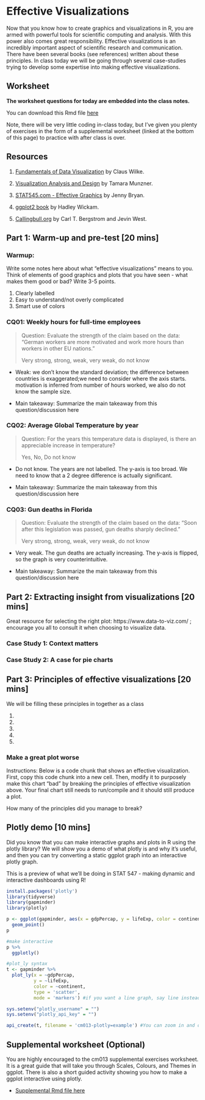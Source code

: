 # Effective Visualizations

Now that you know how to create graphics and visualizations in R, you are armed with powerful tools for scientific computing and analysis. With this power also comes great responsibility. Effective visualizations is an incredibly important aspect of scientific research and communication. There have been several books (see references) written about these principles. In class today we will be going through several case-studies trying to develop some expertise into making effective visualizations. 

## Worksheet

**The worksheet questions for today are embedded into the class notes.**

You can download this Rmd file [here](https://github.com/STAT545-UBC/Classroom/raw/master/cm013.Rmd)

Note, there will be very little coding in-class today, but I've given you plenty of exercises in the form of a supplemental worksheet (linked at the bottom of this page) to practice with after class is over.

## Resources

1. [Fundamentals of Data Visualization](https://serialmentor.com/dataviz/introduction.html) by Claus Wilke.

1. [Visualization Analysis and Design](https://www-taylorfrancis-com.ezproxy.library.ubc.ca/books/9780429088902) by Tamara Munzner.

1. [STAT545.com - Effective Graphics](https://stat545.com/effective-graphs.html) by Jenny Bryan.

1. [ggplot2 book](https://ggplot2-book.org) by Hadley Wickam.

1. [Callingbull.org](https://callingbull.org/tools.html) by Carl T. Bergstrom and Jevin West.

## Part 1: Warm-up and pre-test [20 mins]

### Warmup:

Write some notes here about what "effective visualizations" means to you. Think of elements of good graphics and plots that you have seen - what makes them good or bad? Write 3-5 points.

1. Clearly labelled
1. Easy to understand/not overly complicated
1. Smart use of colors

### CQ01: Weekly hours for full-time employees

> Question: Evaluate the strength of the claim based on the data: "German workers are more motivated and work more hours than workers in other EU nations."
>
> Very strong, strong, weak, very weak, do not know

- Weak: we don't know the standard deviation; the difference between countries is exaggerated;we need to consider where the axis starts. motivation is inferred from number of hours worked, we also do not know the sample size. 

- Main takeaway: Summarize the main takeaway from this question/discussion here

### CQ02: Average Global Temperature by year

> Question: For the years this temperature data is displayed, is there an appreciable increase in temperature?
> 
> Yes, No, Do not know

- Do not know. The years are not labelled. The y-axis is too broad. We need to know that a 2 degree difference is actually significant.

- Main takeaway: Summarize the main takeaway from this question/discussion here

### CQ03: Gun deaths in Florida

> Question: Evaluate the strength of the claim based on the data: “Soon after this legislation was passed, gun deaths sharply declined."
>
> Very strong, strong, weak, very weak, do not know

- Very weak. The gun deaths are actually increasing. The y-axis is flipped, so the graph is very counterintuitive.

- Main takeaway: Summarize the main takeaway from this question/discussion here

## Part 2: Extracting insight from visualizations  [20 mins]

Great resource for selecting the right plot: https://www.data-to-viz.com/ ; encourage you all to consult it when choosing to visualize data.

### Case Study 1: Context matters

### Case Study 2: A case for pie charts

## Part 3: Principles of effective visualizations [20 mins]

We will be filling these principles in together as a class

1. 
1. 
1. 
1. 
1. 

### Make a great plot worse

Instructions: Below is a code chunk that shows an effective visualization. First, copy this code chunk into a new cell. Then, modify it to purposely make this chart "bad" by breaking the principles of effective visualization above. Your final chart still needs to run/compile and it should still produce a plot. 

How many of the principles did you manage to break?

## Plotly demo [10 mins]

Did you know that you can make interactive graphs and plots in R using the plotly library? We will show you a demo of what plotly is and why it's useful, and then you can try converting a static ggplot graph into an interactive plotly graph.

This is a preview of what we'll be doing in STAT 547 - making dynamic and interactive dashboards using R!

```r
install.packages('plotly')
library(tidyverse)
library(gapminder)
library(plotly)

p <- ggplot(gapminder, aes(x = gdpPercap, y = lifeExp, color = continent)) +
  geom_point()
p

#make interactive
p %>%
  ggplotly()

#plot_ly syntax
t <- gapminder %>%
  plot_ly(x = ~gdpPercap, 
          y = ~lifeExp, 
          color = ~continent, 
          type = 'scatter',
          mode = 'markers') #if you want a line graph, say line instead fo markers

sys.setenv("plotly_username" = "")
sys.setenv("plotly_api_key" = "")

api_create(t, filename = 'cm013-plotly=example') #You can zoom in and out and share it with other people to view
```


## Supplemental worksheet (Optional)

You are highly encouraged to the cm013 supplemental exercises worksheet. It is a great guide that will take you through Scales, Colours, and Themes in ggplot. There is also a short guided activity showing you how to make a ggplot interactive using plotly.

- [Supplemental Rmd file here](https://raw.githubusercontent.com/STAT545-UBC/Classroom/master/tutorials/cm013-supplemental.Rmd)